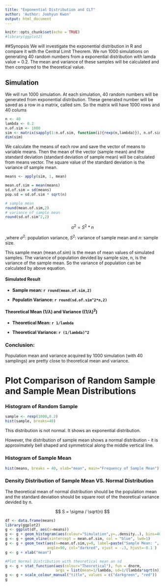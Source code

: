 ```yaml
---
title: "Exponential Distribution and CLT"
author: 'Author: Joohyun Kwon'
output: html_document
---
```


```r
knitr::opts_chunk$set(echo = TRUE)
#library(ggplot2)
```

##Synopsis
We will investigate the exponential distribution in R and compare it with the Central Limit Theorem. We run 1000 simulations on generating 40 random numbers from a exponential distribution with lamda value = 0.2. The mean and variance of these samples will be calculated and then compared to the theoretical value.


## Simulation
We will run 1000 simulation. At each simulation, 40 random numbers will be generated from exponential distribution. These generated number will be saved as a row in a matrix, called sim. So the matrix will have 1000 rows and 40 colums

```r
n <- 40
lambda <- 0.2
n.of.sim <- 1000
sim <- matrix(sapply(1:n.of.sim, function(i){rexp(n,lambda)}), n.of.sim,n)
dim(sim)
```
We calculate the means of each row and save the vector of means to variable means. Then the mean of the vector (sample mean) and the standard deviation (standard deviation of sample mean) will be calculated from means vector. The square value of the standard deviation is the variance of sample mean.

```r
means <- apply(sim, 1, mean)

mean.of.sim = mean(means)
sd.of.sim = sd(means)
pop.sd = sd.of.sim * sqrt(n)

# sample mean
round(mean.of.sim,2)
# variance of sample mean
round(sd.of.sim^2,2)
```
$$\sigma^{2} = S^{2}*n$$

,where $\sigma^{2}$: population variance, $S^{2}$: variance of sample mean  and $n$: sample size.

This sample mean (mean.of.sim) is the mean of mean values of simulated samples. The variance of population devided by sample size, n, is the variance of the sample mean. So the variance of population can be calculated by above equation.

#### Simulated Result

- **Sample mean: `r round(mean.of.sim,2)`** 

- **Populatin Variance: `r round(sd.of.sim^2*n,2)`**


#### Theoretical Mean ($1/\lambda$) and Variance ($(1/\lambda)^{2}$)

- **Theoretical Mean: `r 1/lambda`**

- **Theoretical Variance: `r (1/lambda)^2`**

### Conclusion:
Population mean and variance acquired by 1000 simulation (with 40 samplings) are pretty close to theoretical mean and variance.

# Plot Comparison of Random Sample and Sample Mean Distributions

### Histogram of Random Sample
```r
sample <- rexp(1000,0.2)
hist(sample, breaks=40)
```

This distribution is not normal. It shows an exponential distribution.

However, the distribution of sample mean shows a normal distribution - it is approximately bell shaped and symmetrical along the middle vertical line.

### Histogram of Sample Mean

```r
hist(means, breaks = 40, xlab="mean", main="Frequency of Sample Mean")

```

### Density Distribution of Sample Mean VS. Normal Distribution

The theoretical mean of normal distribution should be the population mean and the standard deviation should be square root of the theoretical variance devided by n.

$$ S = \sigma / \sqrt(n) $$

```r
df <- data.frame(means)
library(ggplot2)
g <- ggplot(df, aes(x=means))
g <- g + geom_histogram(aes(colour="Simulation",y=..density..), bins=40, col="black", fill="darkgreen", alpha=.3)
g <- g + geom_vline(xintercept = mean.of.sim, col = "blue", lwd=1)
g <- g + geom_text(aes(x=mean.of.sim,y=0, label=paste("Sample Mean: ", as.character(round(mean.of.sim,2)))), 
                   angle=90, col="darkred", vjust = -.3, hjust=-0.1 )
g <- g + xlab("mean")

#Plot Normal Distribution with theoretical mean an sd 
g <- g + stat_function(aes(colour="Theoretical"), fun = dnorm, 
                       args = list(mean=1/lambda, sd=1/(lambda*sqrt(n))), col="red")
g <- g + scale_colour_manual("title", values = c("darkgreen", "red"))
g
```